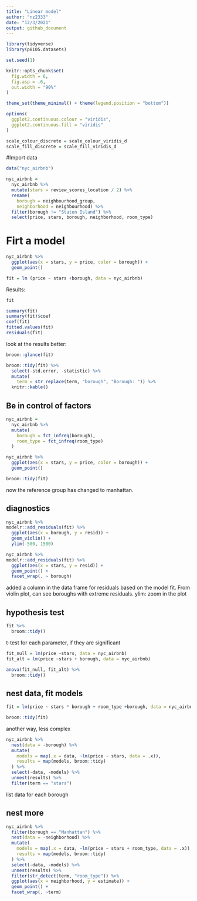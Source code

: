 ```yaml
---
title: "Linear model"
author: "nz2333"
date: "12/3/2021"
output: github_document
---
```


```r
library(tidyverse)
library(p8105.datasets)

set.seed(1)

knitr::opts_chunk$set(
  fig.width = 6,
  fig.asp = .6,
  out.width = "90%"
)

theme_set(theme_minimal() + theme(legend.position = "bottom"))

options(
  ggplot2.continuous.colour = "viridis",
  ggplot2.continuous.fill = "viridis"
)

scale_colour_discrete = scale_colour_viridis_d
scale_fill_discrete = scale_fill_viridis_d
```


#Import data
```r
data("nyc_airbnb")

nyc_airbnb = 
  nyc_airbnb %>% 
  mutate(stars = review_scores_location / 2) %>% 
  rename(
    borough = neighbourhood_group,
    neighborhood = neighbourhood) %>% 
  filter(borough != "Staten Island") %>% 
  select(price, stars, borough, neighborhood, room_type)
```

# Firt a model
```r
nyc_airbnb %>%
  ggplot(aes(x = stars, y = price, color = borough)) +
  geom_point()
```

```r
fit = lm (price ~ stars +borough, data = nyc_airbnb)
```

Results:
```r
fit

summary(fit)
summary(fit)$coef
coef(fit)
fitted.values(fit)
residuals(fit)
```

look at the results better:
```r
broom::glance(fit)

broom::tidy(fit) %>%
  select(-std.error, -statistic) %>%
  mutate(
    term = str_replace(term, "borough", "Borough: ")) %>%
  knitr::kable()
```


## Be in control of factors
```r
nyc_airbnb =
  nyc_airbnb %>%
  mutate(
    borough = fct_infreq(borough), 
    room_type = fct_infreq(room_type)
  )

nyc_airbnb %>%
  ggplot(aes(x = stars, y = price, color = borough)) +
  geom_point()

broom::tidy(fit)
```
now the reference group has changed to manhattan. 

## diagnostics
```r
nyc_airbnb %>%
modelr::add_residuals(fit) %>%
  ggplot(aes(x = borough, y = resid)) +
  geom_violin() +
  ylim(-500, 1500)

nyc_airbnb %>%
modelr::add_residuals(fit) %>%
  ggplot(aes(x = stars, y = resid)) +
  geom_point() +
  facet_wrap(. ~ borough)

```
added a column in the data frame for residuals based on the model fit. 
From violin plot, can see boroughs with extreme residuals. 
ylim: zoom in the plot

## hypothesis test
```r
fit %>%
  broom::tidy()
```
t-test for each parameter, if they are significant

```r
fit_null = lm(price ~stars, data = nyc_airbnb)
fit_alt = lm(price ~stars + borough, data = nyc_airbnb)

anova(fit_null, fit_alt) %>%
  broom::tidy()

```

## nest data, fit models
```r
fit = lm(price ~ stars * borough + room_type +borough, data = nyc_airbnb) 

broom::tidy(fit)
```

another way, less complex
```r
nyc_airbnb %>%
  nest(data = -borough) %>%
  mutate(
    models = map(.x = data, ~lm(price ~ stars, data = .x)),
    results = map(models, broom::tidy)
  ) %>%
  select(-data, -models) %>%
  unnest(results) %>%
  filter(term == "stars")
```
list data for each borough

## nest more
```r
nyc_airbnb %>%
  filter(borough == "Manhattan") %>%
  nest(data = -neighborhood) %>%
  mutate(
    models = map(.x = data, ~lm(price ~ stars + room_type, data = .x)),
    results = map(models, broom::tidy)
  ) %>%
  select(-data, -models) %>%
  unnest(results) %>%
  filter(str_detect(term, "room_type")) %>%
  ggplot(aes(x = neighborhood, y = estimate)) +
  geom_point() +
  facet_wrap(. ~term)
```














